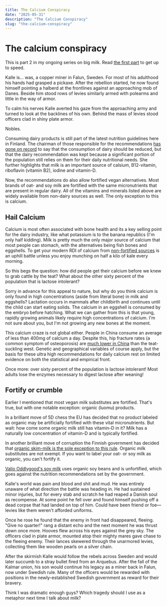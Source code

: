 ```yaml
---
title: The Calcium Conspiracy
date: "2025-05-31"
description: "The Calcium Conspiracy"
slug: "the-calcium-conspiracy"
---
```


# The calcium conspiracy

This is part 2 in my ongoing series on big milk. Read [the first part](/blog/the-milk-mystery) to get up to speed. 

<div class="cursive">
Kalle is... was, a copper miner in Falun, Sweden. For most of his adulthood his hands had grasped a pickaxe. 
After the rebellion started, he now found himself pointing a halberd at the frontlines against an approaching mob of Danes. 
Beside him stood rows of levies similarly armed with polearms and little in the way of armor. 

To calm his nerves Kalle averted his gaze from the approaching army and turned to look at the backlines of his own. 
Behind the mass of levies stood officers clad in shiny plate armor. 

Nobles. 
</div>

Consuming dairy products is still part of the latest nutrition guidelines here in Finland. 
The chairman of those responsible for the recommendations [has gone on record](https://yle.fi/a/74-20127821) to say that the consumption of dairy should be reduced, but that the dairy recommendation was kept
because a significant portion of the population still relies on them for their daily nutritional needs. 
She further highlights that milk is an important source of calsium, B12-vitamin, riboflavin (vitamin B2), iodine and vitamin-D. 

Now, the recommendations do also allow fortified vegan alternatives. Most brands of oat- and soy milk are fortified with the same micronutrients that are present in regular dairy. 
All of the vitamins and minerals listed above are widely available from non-dairy sources as well. The only exception to this is calcium. 

## Hail Calcium

Calcium is most often associated with bone health and its a key selling point for the dairy industry, like what potassium is to the banana republics (I'm only half kidding). 
Milk is pretty much the only major source of calcium that most people can stomach, with the alternatives being fish bones and eggshells. 
To get your modern RDI of calcium from [non-fortified sources](https://students.dartmouth.edu/health-service/sites/students_health_service.prod/files/students_health_service/wysiwyg/calcium_vegan_diet_0.pdf) 
is an uphill battle unless you enjoy munching on half a kilo of kale every morning. 

So this begs the question: how did people get their calcium before 
we knew to grab cattle by the teat? What about the other sixty percent of the population that is lactose intolerant? 

Sorry in advance for this appeal to nature, but why do you think calcium is only found in high concentrations (aside from literal bone) in milk and eggshells? 
Lactation occurs in mammals after childbirth and continues until the child can start eating solids. The calcium in an eggshell is consumed by the embryo before hatching. 
What we can gather from this is that young, rapidly growing animals likely require high concentrations of calcium. I'm not sure about you, but I'm not growing any new bones at the moment. 

This calcium craze is not global either. People in China consume an average of less than 400mg of calcium a day. Despite this, hip fracture rates (a common symptom of osteoporosis) are [much lower in China](https://www.osteoporosis.foundation/educational-hub/material/maps) 
than the teat-suckling west. Genetic and geographical variables of course apply, but the basis for these ultra high recommendations for daily calcium rest on limited evidence on both the statistical and empirical front. 

Once more: over sixty percent of the population is lactose intolerant! Most adults lose the enzymes necessary to digest lactose after weaning! 

## Fortify or crumble

Earlier I mentioned that most vegan milk substitutes are fortified. That's true, but with one notable exception: organic (luomu) products. 

In a brilliant move of 5D chess the EU has decided that no product labeled as organic may be artificially fortified with these vital
micronutrients. But wait: how come some organic milk still has vitamin-D in it? 
Milk has a naturally low concentration of vitamin-D and is typically fortified. 

In another brilliant move of corruption the Finnish government has decided that [organic skim-milk is the sole exception to this rule](https://www.valio.fi/artikkelit/miten-luomumaito-eroaa-tavallisesta-maidosta/).
Organic milk substitutes are not exempt. If you want to label your oat- or soy milk as organic, you can't fortify it. 

[Valio Oddlygood's soy milk](https://kalori.info/kalorit/oddlygood%C2%AE-luomu-soijajuoma-1-l-uht-ei-lisattya-sokeria_6408430102402) 
uses organic soy beans and is unfortified, which goes against the nutrition recommendations set by the government.

<div class="cursive">
Kalle's world was pain and blood and shit and mud. He was entirely unaware of what direction the battle was heading in. He had sustained minor injuries, but for every stab and scratch he had reaped a Danish soul as recompense. 
At some point he fell over and found himself pushing off a dead corpse that had landed on top of him. Could have been friend or foe—levies like them weren't afforded uniforms. 

Once he rose he found that the enemy in front had disappeared, fleeing. "Give no quarter!" rang a distant echo and the next moment he was thrust down once more. Hooves flew across his eyes against the grey sky. The officers clad in plate armor, mounted atop their 
mighty mares gave chase to the fleeing enemy. Their lances skewered through the unarmored levies, collecting them like wooden pearls on a silver chain. 

After the skirmish Kalle would follow the rebels across Sweden and would later succumb to a stray bullet fired from an Arquebus. After the fall of the Kalmar union, his son would continue his legacy as a miner back in Falun, now under Swedish rule. 
Many of the officers would be rewarded with positions in the newly-established Swedish government as reward for their bravery. 
</div>

Think I was dramatic enough guys? Which tragedy should I use as a metaphor next time I talk about milk? 
